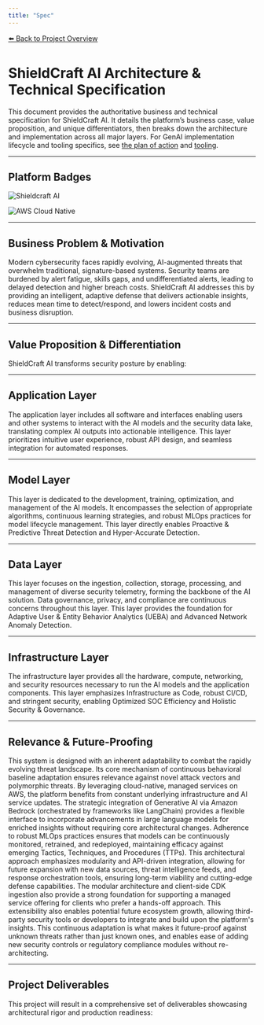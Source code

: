 ```yaml
---
title: "Spec"
---
```


[⬅️ Back to Project Overview](/)

# ShieldCraft AI Architecture & Technical Specification

This document provides the authoritative business and technical specification for ShieldCraft AI. It details the platform’s business case, value proposition, and unique differentiators, then breaks down the architecture and implementation across all major layers. For GenAI implementation lifecycle and tooling specifics, see [the plan of action](/poa) and [tooling](/tooling).

---

## Platform Badges

![Shieldcraft AI](https://img.shields.io/badge/AI%20Security-Shieldcraft%20AI-blueviolet?style=for-the-badge&logo=amazonaws&logoColor=white)

![AWS Cloud Native](https://img.shields.io/badge/AWS%20Cloud%20Native-Scalable%20%7C%20Secure%20%7C%20Modular-green?style=flat-square&logo=amazonaws)

---

## Business Problem & Motivation

Modern cybersecurity faces rapidly evolving, AI-augmented threats that overwhelm traditional, signature-based systems. Security teams are burdened by alert fatigue, skills gaps, and undifferentiated alerts, leading to delayed detection and higher breach costs. ShieldCraft AI addresses this by providing an intelligent, adaptive defense that delivers actionable insights, reduces mean time to detect/respond, and lowers incident costs and business disruption.

---

## Value Proposition & Differentiation

ShieldCraft AI transforms security posture by enabling:

---

## Application Layer

The application layer includes all software and interfaces enabling users and other systems to interact with the AI models and the security data lake, translating complex AI outputs into actionable intelligence. This layer prioritizes intuitive user experience, robust API design, and seamless integration for automated responses.

---

## Model Layer

This layer is dedicated to the development, training, optimization, and management of the AI models. It encompasses the selection of appropriate algorithms, continuous learning strategies, and robust MLOps practices for model lifecycle management. This layer directly enables Proactive & Predictive Threat Detection and Hyper-Accurate Detection.

---

## Data Layer

This layer focuses on the ingestion, collection, storage, processing, and management of diverse security telemetry, forming the backbone of the AI solution. Data governance, privacy, and compliance are continuous concerns throughout this layer. This layer provides the foundation for Adaptive User & Entity Behavior Analytics (UEBA) and Advanced Network Anomaly Detection.

---

## Infrastructure Layer

The infrastructure layer provides all the hardware, compute, networking, and security resources necessary to run the AI models and the application components. This layer emphasizes Infrastructure as Code, robust CI/CD, and stringent security, enabling Optimized SOC Efficiency and Holistic Security & Governance.

---

## Relevance & Future-Proofing

This system is designed with an inherent adaptability to combat the rapidly evolving threat landscape. Its core mechanism of continuous behavioral baseline adaptation ensures relevance against novel attack vectors and polymorphic threats. By leveraging cloud-native, managed services on AWS, the platform benefits from constant underlying infrastructure and AI service updates. The strategic integration of Generative AI via Amazon Bedrock (orchestrated by frameworks like LangChain) provides a flexible interface to incorporate advancements in large language models for enriched insights without requiring core architectural changes. Adherence to robust MLOps practices ensures that models can be continuously monitored, retrained, and redeployed, maintaining efficacy against emerging Tactics, Techniques, and Procedures (TTPs). This architectural approach emphasizes modularity and API-driven integration, allowing for future expansion with new data sources, threat intelligence feeds, and response orchestration tools, ensuring long-term viability and cutting-edge defense capabilities. The modular architecture and client-side CDK ingestion also provide a strong foundation for supporting a managed service offering for clients who prefer a hands-off approach. This extensibility also enables potential future ecosystem growth, allowing third-party security tools or developers to integrate and build upon the platform's insights. This continuous adaptation is what makes it future-proof against unknown threats rather than just known ones, and enables ease of adding new security controls or regulatory compliance modules without re-architecting.

---

## Project Deliverables

This project will result in a comprehensive set of deliverables showcasing architectural rigor and production readiness:
